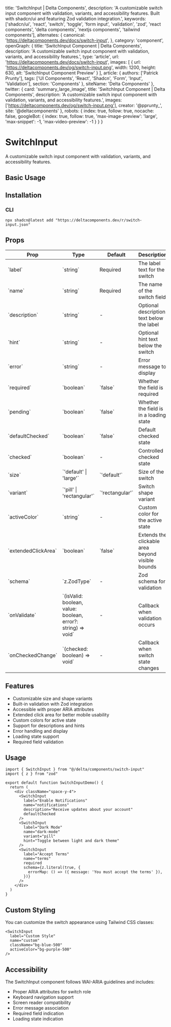   title: 'SwitchInput | Delta Components',
  description: 'A customizable switch input component with validation, variants, and accessibility features. Built with shadcn/ui and featuring Zod validation integration.',
  keywords: ['shadcn/ui', 'react', 'switch', 'toggle', 'form input', 'validation', 'zod', 'react components', 'delta components', 'nextjs components', 'tailwind components'],
  alternates: {
    canonical: 'https://deltacomponents.dev/docs/switch-input',
  },
  category: 'component',
  openGraph: {
    title: 'SwitchInput Component | Delta Components',
    description: 'A customizable switch input component with validation, variants, and accessibility features.',
    type: 'article',
    url: 'https://deltacomponents.dev/docs/switch-input',
    images: [
      {
        url: 'https://deltacomponents.dev/og/switch-input.png',
        width: 1200,
        height: 630,
        alt: 'SwitchInput Component Preview'
      }
    ],
    article: {
      authors: ['Patrick Prunty'],
      tags: ['UI Components', 'React', 'Shadcn', 'Form', 'Input', 'Validation'],
      section: 'Components'
    },
    siteName: 'Delta Components'
  },
  twitter: {
    card: 'summary_large_image',
    title: 'SwitchInput Component | Delta Components',
    description: 'A customizable switch input component with validation, variants, and accessibility features.',
    images: ['https://deltacomponents.dev/og/switch-input.png'],
    creator: '@pprunty_',
    site: '@deltacomponents'
  },
  robots: {
    index: true,
    follow: true,
    nocache: false,
    googleBot: {
      index: true,
      follow: true,
      'max-image-preview': 'large',
      'max-snippet': -1,
      'max-video-preview': -1
    }
  }
}

# SwitchInput

A customizable switch input component with validation, variants, and accessibility features.

## Basic Usage

<ComponentTabs name="switch-input-basic" />

## Installation

### CLI

```shell
npx shadcn@latest add "https://deltacomponents.dev/r/switch-input.json"
```

## Props

<div className="my-6 w-full overflow-y-auto">
  <table className="w-full">
    <thead>
      <tr className="m-0 border-t p-0 even:bg-muted">
        <th className="border px-4 py-2 text-left font-bold">Prop</th>
        <th className="border px-4 py-2 text-left font-bold">Type</th>
        <th className="border px-4 py-2 text-left font-bold">Default</th>
        <th className="border px-4 py-2 text-left font-bold">Description</th>
      </tr>
    </thead>
    <tbody>
      <tr className="m-0 border-t p-0 even:bg-muted">
        <td className="border px-4 py-2 text-left">`label`</td>
        <td className="border px-4 py-2 text-left">`string`</td>
        <td className="border px-4 py-2 text-left">Required</td>
        <td className="border px-4 py-2 text-left">The label text for the switch</td>
      </tr>
      <tr className="m-0 border-t p-0 even:bg-muted">
        <td className="border px-4 py-2 text-left">`name`</td>
        <td className="border px-4 py-2 text-left">`string`</td>
        <td className="border px-4 py-2 text-left">Required</td>
        <td className="border px-4 py-2 text-left">The name of the switch field</td>
      </tr>
      <tr className="m-0 border-t p-0 even:bg-muted">
        <td className="border px-4 py-2 text-left">`description`</td>
        <td className="border px-4 py-2 text-left">`string`</td>
        <td className="border px-4 py-2 text-left">-</td>
        <td className="border px-4 py-2 text-left">Optional description text below the label</td>
      </tr>
      <tr className="m-0 border-t p-0 even:bg-muted">
        <td className="border px-4 py-2 text-left">`hint`</td>
        <td className="border px-4 py-2 text-left">`string`</td>
        <td className="border px-4 py-2 text-left">-</td>
        <td className="border px-4 py-2 text-left">Optional hint text below the switch</td>
      </tr>
      <tr className="m-0 border-t p-0 even:bg-muted">
        <td className="border px-4 py-2 text-left">`error`</td>
        <td className="border px-4 py-2 text-left">`string`</td>
        <td className="border px-4 py-2 text-left">-</td>
        <td className="border px-4 py-2 text-left">Error message to display</td>
      </tr>
      <tr className="m-0 border-t p-0 even:bg-muted">
        <td className="border px-4 py-2 text-left">`required`</td>
        <td className="border px-4 py-2 text-left">`boolean`</td>
        <td className="border px-4 py-2 text-left">`false`</td>
        <td className="border px-4 py-2 text-left">Whether the field is required</td>
      </tr>
      <tr className="m-0 border-t p-0 even:bg-muted">
        <td className="border px-4 py-2 text-left">`pending`</td>
        <td className="border px-4 py-2 text-left">`boolean`</td>
        <td className="border px-4 py-2 text-left">`false`</td>
        <td className="border px-4 py-2 text-left">Whether the field is in a loading state</td>
      </tr>
      <tr className="m-0 border-t p-0 even:bg-muted">
        <td className="border px-4 py-2 text-left">`defaultChecked`</td>
        <td className="border px-4 py-2 text-left">`boolean`</td>
        <td className="border px-4 py-2 text-left">`false`</td>
        <td className="border px-4 py-2 text-left">Default checked state</td>
      </tr>
      <tr className="m-0 border-t p-0 even:bg-muted">
        <td className="border px-4 py-2 text-left">`checked`</td>
        <td className="border px-4 py-2 text-left">`boolean`</td>
        <td className="border px-4 py-2 text-left">-</td>
        <td className="border px-4 py-2 text-left">Controlled checked state</td>
      </tr>
      <tr className="m-0 border-t p-0 even:bg-muted">
        <td className="border px-4 py-2 text-left">`size`</td>
        <td className="border px-4 py-2 text-left">`'default' | 'large'`</td>
        <td className="border px-4 py-2 text-left">`'default'`</td>
        <td className="border px-4 py-2 text-left">Size of the switch</td>
      </tr>
      <tr className="m-0 border-t p-0 even:bg-muted">
        <td className="border px-4 py-2 text-left">`variant`</td>
        <td className="border px-4 py-2 text-left">`'pill' | 'rectangular'`</td>
        <td className="border px-4 py-2 text-left">`'rectangular'`</td>
        <td className="border px-4 py-2 text-left">Switch shape variant</td>
      </tr>
      <tr className="m-0 border-t p-0 even:bg-muted">
        <td className="border px-4 py-2 text-left">`activeColor`</td>
        <td className="border px-4 py-2 text-left">`string`</td>
        <td className="border px-4 py-2 text-left">-</td>
        <td className="border px-4 py-2 text-left">Custom color for the active state</td>
      </tr>
      <tr className="m-0 border-t p-0 even:bg-muted">
        <td className="border px-4 py-2 text-left">`extendedClickArea`</td>
        <td className="border px-4 py-2 text-left">`boolean`</td>
        <td className="border px-4 py-2 text-left">`false`</td>
        <td className="border px-4 py-2 text-left">Extends the clickable area beyond visible bounds</td>
      </tr>
      <tr className="m-0 border-t p-0 even:bg-muted">
        <td className="border px-4 py-2 text-left">`schema`</td>
        <td className="border px-4 py-2 text-left">`z.ZodType<boolean>`</td>
        <td className="border px-4 py-2 text-left">-</td>
        <td className="border px-4 py-2 text-left">Zod schema for validation</td>
      </tr>
      <tr className="m-0 border-t p-0 even:bg-muted">
        <td className="border px-4 py-2 text-left">`onValidate`</td>
        <td className="border px-4 py-2 text-left">`(isValid: boolean, value: boolean, error?: string) => void`</td>
        <td className="border px-4 py-2 text-left">-</td>
        <td className="border px-4 py-2 text-left">Callback when validation occurs</td>
      </tr>
      <tr className="m-0 border-t p-0 even:bg-muted">
        <td className="border px-4 py-2 text-left">`onCheckedChange`</td>
        <td className="border px-4 py-2 text-left">`(checked: boolean) => void`</td>
        <td className="border px-4 py-2 text-left">-</td>
        <td className="border px-4 py-2 text-left">Callback when switch state changes</td>
      </tr>
    </tbody>
  </table>
</div>

## Features

- Customizable size and shape variants
- Built-in validation with Zod integration
- Accessible with proper ARIA attributes
- Extended click area for better mobile usability
- Custom colors for active state
- Support for descriptions and hints
- Error handling and display
- Loading state support
- Required field validation


<ComponentTabs name="switch-input-variants" />


## Usage

```tsx
import { SwitchInput } from "@/delta/components/switch-input"
import { z } from "zod"

export default function SwitchInputDemo() {
  return (
    <div className="space-y-4">
      <SwitchInput 
        label="Enable Notifications"
        name="notifications"
        description="Receive updates about your account"
        defaultChecked
      />
      <SwitchInput 
        label="Dark Mode"
        name="dark-mode"
        variant="pill"
        hint="Toggle between light and dark theme"
      />
      <SwitchInput 
        label="Accept Terms"
        name="terms"
        required
        schema={z.literal(true, {
          errorMap: () => ({ message: 'You must accept the terms' }),
        })}
      />
    </div>
  )
}
```

## Custom Styling

You can customize the switch appearance using Tailwind CSS classes:

```tsx
<SwitchInput 
  label="Custom Style"
  name="custom"
  className="bg-blue-500"
  activeColor="bg-purple-500"
/>
```

## Accessibility

The SwitchInput component follows WAI-ARIA guidelines and includes:
- Proper ARIA attributes for switch role
- Keyboard navigation support
- Screen reader compatibility
- Error message association
- Required field indication
- Loading state indication
